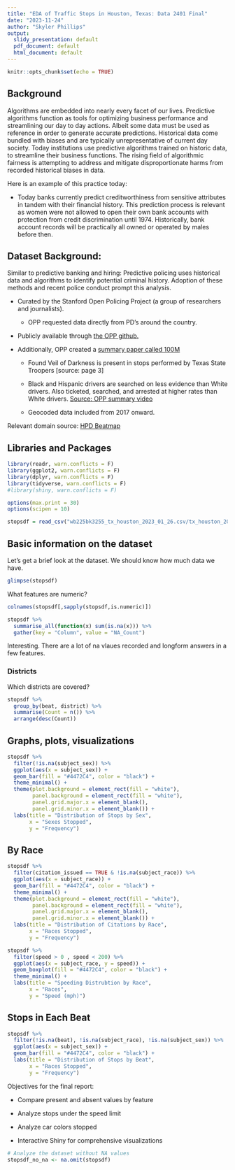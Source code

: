 ---
title: "EDA of Traffic Stops in Houston, Texas: Data 2401 Final"
date: "2023-11-24"
author: "Skyler Phillips"
output:
  slidy_presentation: default
  pdf_document: default
  html_document: default
---

```{r setup, include=FALSE}
knitr::opts_chunk$set(echo = TRUE)
```

## Background

Algorithms are embedded into nearly every facet of our lives. Predictive algorithms function as tools for optimizing business performance and streamlining our day to day actions. Albeit some data must be used as reference in order to generate accurate predictions. Historical data come bundled with biases and are typically unrepresentative of current day society. Today institutions use predictive algorithms trained on historic data, to streamline their business functions. The rising field of algorithmic fairness is attempting to address and mitigate disproportionate harms from recorded historical biases in data.

Here is an example of this practice today:

-   Today banks currently predict creditworthiness from sensitive attributes in tandem with their financial history. This prediction process is relevant as women were not allowed to open their own bank accounts with protection from credit discrimination until 1974. Historically, bank account records will be practically all owned or operated by males before then.

## Dataset Background:

Similar to predictive banking and hiring: Predictive policing uses historical data and algorithms to identify potential criminal history. Adoption of these methods and recent police conduct prompt this analysis.

-   Curated by the Stanford Open Policing Project (a group of researchers and journalists).

    -   OPP requested data directly from PD's around the country.

-   Publicly available through [the OPP github.](https://github.com/stanford-policylab/opp/blob/master/data_readme.md)

-   Additionally, OPP created a [summary paper called 100M](https://5harad.com/papers/100M-stops.pdf)

    -   Found Veil of Darkness is present in stops performed by Texas State Troopers [source: page 3]

    -   Black and Hispanic drivers are searched on less evidence than White drivers. Also ticketed, searched, and arrested at higher rates than White drivers. [Source: OPP summary video](https://youtu.be/iwOWcuFjNfw)

    -   Geocoded data included from 2017 onward.

Relevant domain source: [HPD Beatmap](https://www.houstontx.gov/police/pdfs/hpd_beat_map.pdf)

## Libraries and Packages

```{r}
library(readr, warn.conflicts = F)
library(ggplot2, warn.conflicts = F)
library(dplyr, warn.conflicts = F)
library(tidyverse, warn.conflicts = F)
#library(shiny, warn.conflicts = F)

options(max.print = 30)
options(scipen = 10)

stopsdf = read_csv("wb225bk3255_tx_houston_2023_01_26.csv/tx_houston_2023_01_26.csv")

```

## Basic information on the dataset

Let's get a brief look at the dataset. We should know how much data we have.

```{r}
glimpse(stopsdf)

```

What features are numeric?

```{r}
colnames(stopsdf[,sapply(stopsdf,is.numeric)])
```

```{r}
stopsdf %>%
  summarise_all(function(x) sum(is.na(x))) %>%
  gather(key = "Column", value = "NA_Count") 
```

Interesting. There are a lot of na vlaues recorded and longform answers in a few features.

### Districts

Which districts are covered?

```{r}
stopsdf %>% 
  group_by(beat, district) %>% 
  summarise(Count = n()) %>% 
  arrange(desc(Count))
```

## Graphs, plots, visualizations

```{r}
stopsdf %>% 
  filter(!is.na(subject_sex)) %>% 
  ggplot(aes(x = subject_sex)) + 
  geom_bar(fill = "#4472C4", color = "black") + 
  theme_minimal() + 
  theme(plot.background = element_rect(fill = "white"),
        panel.background = element_rect(fill = "white"),
        panel.grid.major.x = element_blank(),
        panel.grid.minor.x = element_blank()) +
  labs(title = "Distribution of Stops by Sex",
       x = "Sexes Stopped",
       y = "Frequency")
```

## By Race

```{r}
stopsdf %>% 
  filter(citation_issued == TRUE & !is.na(subject_race)) %>% 
  ggplot(aes(x = subject_race)) + 
  geom_bar(fill = "#4472C4", color = "black") + 
  theme_minimal() + 
  theme(plot.background = element_rect(fill = "white"),
        panel.background = element_rect(fill = "white"),
        panel.grid.major.x = element_blank(),
        panel.grid.minor.x = element_blank()) +
  labs(title = "Distribution of Citations by Race",
       x = "Races Stopped",
       y = "Frequency")
```

```{r}
stopsdf %>% 
  filter(speed > 0 , speed < 200) %>% 
  ggplot(aes(x = subject_race, y = speed)) + 
  geom_boxplot(fill = "#4472C4", color = "black") + 
  theme_minimal() + 
  labs(title = "Speeding Distrubtion by Race",
       x = "Races",
       y = "Speed (mph)")
```

## Stops in Each Beat

```{r}
stopsdf %>% 
  filter(!is.na(beat), !is.na(subject_race), !is.na(subject_sex)) %>% 
  ggplot(aes(x = subject_sex)) + 
  geom_bar(fill = "#4472C4", color = "black") +
  labs(title = "Distribution of Stops by Beat",
       x = "Races Stopped",
       y = "Frequency")
```

Objectives for the final report:

-   Compare present and absent values by feature

-   Analyze stops under the speed limit

-   Analyze car colors stopped

-   Interactive Shiny for comprehensive visualizations

```{r}
# Analyze the dataset without NA values
stopsdf_no_na <- na.omit(stopsdf)
```
